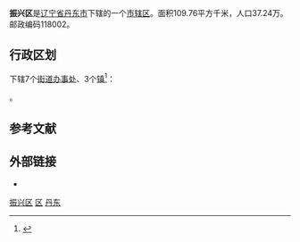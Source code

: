 {{Pathnav|中华人民共和国|辽宁省|丹东市}}
{{Infobox China County
| county = 振兴区
| usedname = 
| nameorigin = 
| Photo = File:Dandong and Yalu River.jpg
| Photoname = 从[[月亮岛|月亮岛]]远眺丹东市振兴区及[[鸭绿江|鸭绿江]]
| map = ChinaDandongZhenxing.png
| map_caption = 振兴区在丹东市的位置
| Pinyin =  Zhènxīng Qū
| Belong = [[辽宁省|辽宁省]][[丹东市|丹东市]]
| Types = [[市辖区|市辖区]]
| admincode =  210603
| founded = 
| seat = 
| officerTitle = 
| officer = 
| officerTitle2 = 
| officer2 = 
| division = 13
| town = 3
| township = 
| subdistrict = 10
| dialect = 
| post code = 118002
| phone code = 0415
| coordinate = 
| area = 109.76平方千米
| area land = 
| area water = 
| census yr = 
| pop = 37.24万人
| density =  
| GDP = 
| GDP_as_of = 
| GDPPC = 
| carlicense = 辽F
| web = www.zhenxing.gov.cn
| web_title = 振兴区政府网
}}
'''振兴区'''是[[辽宁省|辽宁省]][[丹东市|丹东市]]下辖的一个[[市辖区|市辖区]]。面积109.76平方千米，人口37.24万。邮政编码118002。

== 行政区划 ==
{{PAGENAMEBASE}}下辖7个[[街道办事处|街道办事处]]、3个[[行政建制镇|镇]]<ref>{{PRC admin/ref sgc|21/06/03}}</ref>：

{{PRC admin/children|21/06/03}}。

== 参考文献 ==
{{reflist}}

== 外部链接 ==
* {{Official website|http://www.zhenxing.gov.cn/|name=丹东市振兴区人民政府}}

{{振兴区行政区划}}
{{丹东市行政区划}}
{{辽宁行政区划}}
{{中华人民共和国陆地边境县}}

[[Category:振兴区|]]
[[Category:丹东区县市|区]]
[[Category:辽宁市辖区|丹东]]